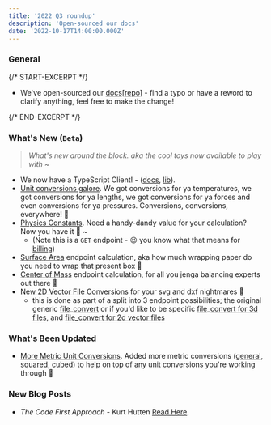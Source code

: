 ```yaml
---
title: '2022 Q3 roundup'
description: 'Open-sourced our docs'
date: '2022-10-17T14:00:00.000Z'
---
```


### General

{/* START-EXCERPT */}

-   We've open-sourced our [docs](https://kittycad.io/docs/api)[[repo](https://github.com/KittyCAD/documentation)] - find a typo or have a reword to clarify anything, feel free to make the change!

{/* END-EXCERPT */}

### What's New (`Beta`)

> _What's new around the block. aka the cool toys now available to play with ~_

-   We now have a TypeScript Client! - ([docs](https://docs.kittycad.io/api/authentication?lang=typescript), [lib](https://github.com/KittyCAD/kittycad.ts)).
-   [Unit conversions galore](https://kittycad.io/docs/api/unit). We got conversions for ya temperatures, we got conversions for ya lengths, we got conversions for ya forces and even conversions for ya pressures. Conversions, conversions, everywhere! 🔢
-   [Physics Constants](https://kittycad.io/docs/api/constant). Need a handy-dandy value for your calculation? Now you have it 🧮 ~
    -   (Note this is a `GET` endpoint - 😉 you know what that means for [billing](https://kittycad.io/docs/billing#important-info))
-   [Surface Area](https://kittycad.io/docs/api/get-cad-file-surface-area) endpoint calculation, aka how much wrapping paper do you need to wrap that present box 🎁
-   [Center of Mass](https://kittycad.io/dos/api/get-cad-file-center-of-mass) endpoint calculation, for all you jenga balancing experts out there 🧐
-   [New 2D Vector File Conversions](https://kittycad.io/docs/api/convert-2d-vector-file) for your svg and dxf nightmares 🎃
    -   this is done as part of a split into 3 endpoint possibilities; the original generic [file_convert](https://kittycad.io/docs/api/convert-cad-file) or if you'd like to be specific [file_convert for 3d files](https://kittycad.io/docs/api/convert-2d-vector-file), and [file_convert for 2d vector files](https://kittycad.io/docs/api/convert-2d-vector-file)

### What's Been Updated

-   [More Metric Unit Conversions](https://kittycad.io/docs/api/unit). Added more metric conversions ([general](https://kittycad.io/docs/api/convert-metric-units), [squared](https://kittycad.io/docs/api/convert-metric-squared-units), [cubed](https://kittycad.io/docs/api/convert-metric-cubed-units)) to help on top of any unit conversions you're working through 🔢

### New Blog Posts

-   _The Code First Approach_ - Kurt Hutten [Read Here](https://kittycad.io/blog/code-first).
